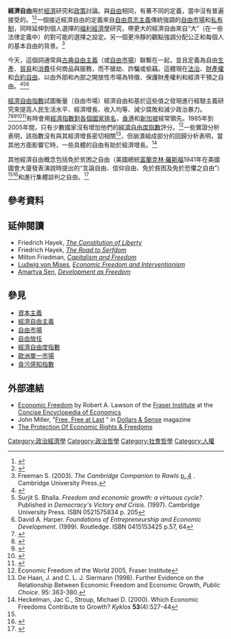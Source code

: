 {{Expand English|Economic freedom}}
'''經濟自由'''用於[[經濟|經濟]]研究和[[政策|政策]]討論。與[[自由|自由]]相同，有著不同的定義，當中沒有普遍接受的。<ref name=Bronfenbrenner1955>{{citation|last1=Bronfenbrenner|first=Martin|year=1955|journal=Ethics|title=Two Concepts of Economic Freedom|url=https://www.jstor.org/stable/2378928|volume=65|number=3|unused_data=|page=pp.157--170|accessdate=2021-07-25|archive-date=2021-12-23|archive-url=https://web.archive.org/web/20211223094646/https://www.jstor.org/stable/2378928|dead-url=no}}</ref><ref name=SenRationalityFreedom>{{citation|last=Sen|first=Amartya|authorlink=Amartya Sen|title=Rationality and Freedom|page=9}}</ref>一個接近經濟自由的定義來自[[自由意志主義|自由意志主義]]傳統強調的[[自由市場|自由市場]]和[[私有制|私有制]]，同時延伸到個人選擇的[[福利經濟學|福利經濟學]]研究，帶更大的經濟自由來自“大”（在一些法律定義中）的對可能的選擇之設定。另一個更冷靜的觀點強調分配公正和每個人的基本自由的背景。<ref>Freeman S. (2003). ''The Cambridge Companion to Rawls'' [http://books.google.com/books?id=ipMVcT5R2zwC&printsec=frontcover#PPA4,M1 p. 4] {{Wayback|url=http://books.google.com/books?id=ipMVcT5R2zwC&printsec=frontcover#PPA4,M1 |date=20130409045428 }}. Cambridge University Press.</ref>

今天，這個詞通常與[[古典自由主義|古典自由主義]]（或[[自由市場|自由市場]]）聯繫在一起，並且定義為自由[[生產|生產]]、[[貿易|貿易]]和[[消費|消費]]任何商品與服務，而不搶劫、詐騙或偷竊。這體現在[[法治|法治]]、[[財產權|財產權]]和[[合約自由|合約自由]]、以由外部和內部之開放性市場為特徵、保護財產權利和經濟干預之自由。<ref name="EncyclopediaPubChoice">{{cite encyclopedia|title=Economic Freedom and its Measurement|encyclopedia=The Encyclopedia of Public Choice |year=2004 |publisher=[[Springer_Science+Business_Media|Springer]] |isbn=978-0-7923-8607-0 |volume=2|pages=[http://books.google.com/books?id=YUVMr–aFYwYC&printsec=frontcover#PRA1–PA161,M1 161]–171 }}</ref><ref>Surjit S. Bhalla. ''Freedom and economic growth: a virtuous cycle?''. Published in ''Democracy's Victory and Crisis''. (1997). Cambridge University Press. ISBN 0521575834 p. 205</ref><ref>David A. Harper. ''Foundations of Entrepreneurship and Economic Development''. (1999). Routledge. ISBN 0415153425 p.57, 64</ref>

[[經濟自由指數|經濟自由指數]]試圖衡量（自由市場）經濟自由和基於這些值之發現進行經驗主義研究來提高人民生活水平、經濟增長、收入均等、減少腐敗和減少政治暴力。<ref>{{Citation|last=Pei|first=Minxin|chapter=Political Institutions, Democracy, and Development| title= Democracy, Market Economics, and Development|publisher=World Bank Publications|publication-date=2001|isbn=9780821348628}}</ref><ref>{{Citation|last1=Easton|first1=Stephen T.|last2=Walker|first2=Michael A.|title= Income, growth, and economic freedom|journal=American Economic Review|volume=87|issue=2|pages=328–332|publisher=American Economic Association|date=May 1997}}</ref><ref>{{Citation|last1=Ayal|first1=Eliezer B.|last2=Karras|first2=Georgios|title=Components of economic freedom and growth: an empirical study|journal=Journal of Developing Areas|volume=32|issue=3|pages=327-338|publisher=Western Illinois University|date=Spring 1998}}</ref><ref>{{Citation|last=Scully|first=Gerald|title=Economic Freedom, Government Policy, and the Trade-Off Between Equity and Economic Growth|journal=Public Choice|volume=113|issue=1-2|pages=77–96|publisher=Kluwer Academic Publishers|year=2002}}</ref><ref>{{Citation|last= Berggren|first= Niclas|title= Economic Freedom and Equality: Friends or Foes?|journal=Public Choice|volume=100|issue=3-4|pages=203-223|publisher=Kluwer Academic Publishers|year=1999}}</ref>有時會用[[各國經濟自由度列表|經濟指數對各個國家排名]]，[[香港|香港]]和[[新加坡|新加坡]]經常領先。1985年到2005年間，只有少數國家沒有增加他們的[[經濟自由度指數|經濟自由度指數]]評分。<ref name="fraser">Economic Freedom of the World 2005, Fraser Institute</ref>一些實證分析表明，該指數沒有與其經濟增長密切相關<ref>De Haan, J. and C. L. J. Siermann (1998). Further Evidence on the Relationship Between Economic Freedom and Economic Growth, ''Public Choice''. 95: 363-380. </ref>，但崩潰組成部分的回歸分析表明，當其他方面影響它時，一些具體的自由有助於經濟增長。<ref name=Heckelman>Heckelman, Jac C., Stroup, Michael D. (2000). Which Economic Freedoms Contribute to Growth? ''Kyklos'' '''53'''(4):527-44</ref>

其他經濟自由概念包括免於贫困之自由（美國總統[[富蘭克林·羅斯福|富蘭克林·羅斯福]]1941年在美國國會大廈發表演說時提出的“言論自由、信仰自由、免於貧困及免於恐懼之自由”）<ref name=Bronfenbrenner1955 /><ref name=RooseveltFourFreedoms>{{citeweb|url=http://www.fdrlibrary.marist.edu/od4freed.html|title=Franklin Roosevelt's Annual Address to Congress - The "Four Freedoms"|date=January 6, 1941|accessdate=November 10, 2008|archive-date=2008-05-29|archive-url=https://web.archive.org/web/20080529235759/http://www.fdrlibrary.marist.edu/od4freed.html|dead-url=no}}</ref>和進行集體談判之自由。<ref name=Jacoby1998>{{cite book|last = Jacoby|first = Daniel|authorlink = Daniel Jacoby|title = Laboring for Freedom: A New Look at the History of Labor in America (eBook)|url = https://archive.org/details/laboringforfreed0000jaco|publisher = [[ME_Sharpe|ME Sharpe]]|location = Armonk, NY|date = 1998|isbn = 9780585190303|page=[https://archive.org/details/laboringforfreed0000jaco/page/8 8]-9,148,166-167}}</ref>

== 參考資料 ==
{{reflist|2}}

== 延伸閱讀 ==
*Friedrich Hayek, ''[[The_Constitution_of_Liberty|The Constitution of Liberty]]''
*Friedrich Hayek, ''[[The_Road_to_Serfdom|The Road to Serfdom]]''
*Milton Friedman, ''[[Capitalism_and_Freedom|Capitalism and Freedom]]''
*[[Ludwig_von_Mises|Ludwig von Mises]], ''[http://www.mises.org/efandi.asp Economic Freedom and Interventionism] {{Wayback|url=http://www.mises.org/efandi.asp |date=20090419024743 }} ''
*[[Amartya_Sen|Amartya Sen]], ''[[Development_as_Freedom|Development as Freedom]]''

== 參見==
{{Portal|自由主义}}
* [[資本主義|資本主義]]
* [[經濟自由主義|經濟自由主義]]
* [[自由市場|自由市場]]
* [[自由放任|自由放任]]
* [[經濟自由度指數|經濟自由度指數]]
* [[歐洲單一市場|歐洲單一市場]]
* [[貪污感知指數|貪污感知指數]]

== 外部連結 ==
*[http://www.econlib.org/library/Enc/EconomicFreedom.html Economic Freedom] {{Wayback|url=http://www.econlib.org/library/Enc/EconomicFreedom.html |date=20110830163430 }} by Robert A. Lawson of the [[Fraser_Institute|Fraser Institute]] at the [[Concise_Encyclopedia_of_Economics|Concise Encyclopedia of Economics]]
*John Miller, "[http://www.dollarsandsense.org/archives/2005/0305miller.html Free, Free at Last] {{Wayback|url=http://www.dollarsandsense.org/archives/2005/0305miller.html |date=20110420215803 }}" in [[Dollars_&_Sense|Dollars & Sense]] magazine
*[https://web.archive.org/web/20091104233015/http://industry.books.officelive.com/billrights.aspx The Protection Of Economic Rights & Freedoms]

{{Freedom}}
[[Category:政治經濟學|Category:政治經濟學]]
[[Category:政治哲學|Category:政治哲學]]
[[Category:社會哲學|Category:社會哲學]]
[[Category:人權|Category:人權]]